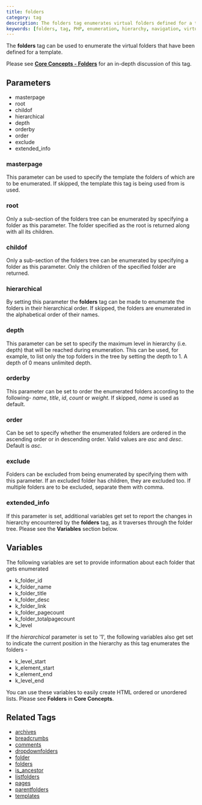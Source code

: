 ```yaml
---
title: folders
category: tag
description: The folders tag enumerates virtual folders defined for a template, providing hierarchical organization and navigation capabilities.
keywords: [folders, tag, PHP, enumeration, hierarchy, navigation, virtual]
---
```


The **folders** tag can be used to enumerate the virtual folders that have been defined for a template.

Please see [**Core Concepts - Folders**](../../concepts/folders.html) for an in-depth discussion of this tag.

## Parameters

*   masterpage
*   root
*   childof
*   hierarchical
*   depth
*   orderby
*   order
*   exclude
*   extended_info

### masterpage

This parameter can be used to specify the template the folders of which are to be enumerated. If skipped, the template this tag is being used from is used.

### root

Only a sub-section of the folders tree can be enumerated by specifying a folder as this parameter. The folder specified as the root is returned along with all its children.

### childof

Only a sub-section of the folders tree can be enumerated by specifying a folder as this parameter. Only the children of the specified folder are returned.

### hierarchical

By setting this parameter the **folders** tag can be made to enumerate the folders in their hierarchical order. If skipped, the folders are enumerated in the alphabetical order of their names.

### depth

This parameter can be set to specify the maximum level in hierarchy (i.e. depth) that will be reached during enumeration. This can be used, for example, to list only the top folders in the tree by setting the depth to 1\. A depth of 0 means unlimited depth.

### orderby

This parameter can be set to order the enumerated folders according to the following- _name_, _title_, _id_, _count_ or _weight_. If skipped, _name_ is used as default.

### order

Can be set to specify whether the enumerated folders are ordered in the ascending order or in descending order. Valid values are _asc_ and _desc_. Default is _asc_.

### exclude

Folders can be excluded from being enumerated by specifying them with this parameter. If an excluded folder has children, they are excluded too.
If multiple folders are to be excluded, separate them with comma.

### extended_info

If this parameter is set, additional variables get set to report the changes in hierarchy encountered by the **folders** tag, as it traverses through the folder tree. Please see the **Variables** section below.

## Variables

The following variables are set to provide information about each folder that gets enumerated

*   k_folder_id
*   k_folder_name
*   k_folder_title
*   k_folder_desc
*   k_folder_link
*   k_folder_pagecount
*   k_folder_totalpagecount
*   k_level

If the _hierarchical_ parameter is set to '1', the following variables also get set to indicate the current position in the hierarchy as this tag enumerates the folders -

*   k_level_start
*   k_element_start
*   k_element_end
*   k_level_end

You can use these variables to easily create HTML ordered or unordered lists. Please see **Folders** in **Core Concepts**.

## Related Tags

*   [archives](../archives.html)
*   [breadcrumbs](../breadcrumbs.html)
*   [comments](../comments.html)
*   [dropdownfolders](../dropdownfolders.html)
*   [folder](../folder.html)
*   [folders](../folders.html)
*   [is_ancestor](../is_ancestor.html)
*   [listfolders](../listfolders.html)
*   [pages](../pages.html)
*   [parentfolders](../parentfolders.html)
*   [templates](../templates.html)